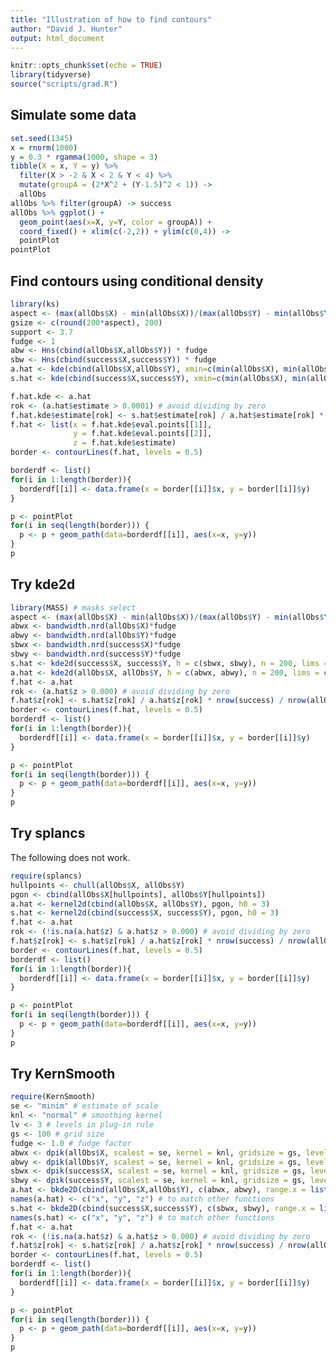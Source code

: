 ```yaml
---
title: "Illustration of how to find contours"
author: "David J. Hunter"
output: html_document
---
```


```r
knitr::opts_chunk$set(echo = TRUE)
library(tidyverse)
source("scripts/grad.R")
```


## Simulate some data

```r
set.seed(1345)
x = rnorm(1000)
y = 0.3 * rgamma(1000, shape = 3)
tibble(X = x, Y = y) %>%
  filter(X > -2 & X < 2 & Y < 4) %>%
  mutate(groupA = (2*X^2 + (Y-1.5)^2 < 1)) ->
  allObs 
allObs %>% filter(groupA) -> success
allObs %>% ggplot() + 
  geom_point(aes(x=X, y=Y, color = groupA)) + 
  coord_fixed() + xlim(c(-2,2)) + ylim(c(0,4)) ->
  pointPlot
pointPlot
```

## Find contours using conditional density

```r
library(ks)
aspect <- (max(allObs$X) - min(allObs$X))/(max(allObs$Y) - min(allObs$Y))
gsize <- c(round(200*aspect), 200)
support <- 3.7
fudge <- 1
abw <- Hns(cbind(allObs$X,allObs$Y)) * fudge
sbw <- Hns(cbind(success$X,success$Y)) * fudge
a.hat <- kde(cbind(allObs$X,allObs$Y), xmin=c(min(allObs$X), min(allObs$Y)), xmax=c(max(allObs$X), max(allObs$Y)), gridsize = gsize, supp = support, H = abw)
s.hat <- kde(cbind(success$X,success$Y), xmin=c(min(allObs$X), min(allObs$Y)), xmax=c(max(allObs$X), max(allObs$Y)), gridsize = gsize, supp = support, H = sbw)

f.hat.kde <- a.hat
rok <- (a.hat$estimate > 0.0001) # avoid dividing by zero
f.hat.kde$estimate[rok] <- s.hat$estimate[rok] / a.hat$estimate[rok] * nrow(success) / nrow(allObs)
f.hat <- list(x = f.hat.kde$eval.points[[1]],
              y = f.hat.kde$eval.points[[2]],
              z = f.hat.kde$estimate)
border <- contourLines(f.hat, levels = 0.5)

borderdf <- list()
for(i in 1:length(border)){
  borderdf[[i]] <- data.frame(x = border[[i]]$x, y = border[[i]]$y)
}

p <- pointPlot
for(i in seq(length(border))) {
  p <- p + geom_path(data=borderdf[[i]], aes(x=x, y=y))
}
p
```


## Try kde2d

```r
library(MASS) # masks select
aspect <- (max(allObs$X) - min(allObs$X))/(max(allObs$Y) - min(allObs$Y))
abwx <- bandwidth.nrd(allObs$X)*fudge
abwy <- bandwidth.nrd(allObs$Y)*fudge
sbwx <- bandwidth.nrd(success$X)*fudge
sbwy <- bandwidth.nrd(success$Y)*fudge
s.hat <- kde2d(success$X, success$Y, h = c(sbwx, sbwy), n = 200, lims = c(range(allObs$X),range(allObs$Y)))
a.hat <- kde2d(allObs$X, allObs$Y, h = c(abwx, abwy), n = 200, lims = c(range(allObs$X),range(allObs$Y)))
f.hat <- a.hat
rok <- (a.hat$z > 0.000) # avoid dividing by zero
f.hat$z[rok] <- s.hat$z[rok] / a.hat$z[rok] * nrow(success) / nrow(allObs)
border <- contourLines(f.hat, levels = 0.5)
borderdf <- list()
for(i in 1:length(border)){
  borderdf[[i]] <- data.frame(x = border[[i]]$x, y = border[[i]]$y)
}

p <- pointPlot
for(i in seq(length(border))) {
  p <- p + geom_path(data=borderdf[[i]], aes(x=x, y=y))
}
p
```

## Try splancs

The following does not work.

```r
require(splancs)
hullpoints <- chull(allObs$X, allObs$Y)
pgon <- cbind(allObs$X[hullpoints], allObs$Y[hullpoints])
a.hat <- kernel2d(cbind(allObs$X, allObs$Y), pgon, h0 = 3)
s.hat <- kernel2d(cbind(success$X, success$Y), pgon, h0 = 3)
f.hat <- a.hat
rok <- (!is.na(a.hat$z) & a.hat$z > 0.000) # avoid dividing by zero
f.hat$z[rok] <- s.hat$z[rok] / a.hat$z[rok] * nrow(success) / nrow(allObs)
border <- contourLines(f.hat, levels = 0.5)
borderdf <- list()
for(i in 1:length(border)){
  borderdf[[i]] <- data.frame(x = border[[i]]$x, y = border[[i]]$y)
}

p <- pointPlot
for(i in seq(length(border))) {
  p <- p + geom_path(data=borderdf[[i]], aes(x=x, y=y))
}
p
```


## Try KernSmooth

```r
require(KernSmooth)
se <- "minim" # estimate of scale
knl <- "normal" # smoothing kernel
lv <- 3 # levels in plug-in rule
gs <- 100 # grid size
fudge <- 1.0 # fudge factor
abwx <- dpik(allObs$X, scalest = se, kernel = knl, gridsize = gs, level = lv) * fudge
abwy <- dpik(allObs$Y, scalest = se, kernel = knl, gridsize = gs, level = lv) * fudge
sbwx <- dpik(success$X, scalest = se, kernel = knl, gridsize = gs, level = lv) * fudge
sbwy <- dpik(success$Y, scalest = se, kernel = knl, gridsize = gs, level = lv) * fudge
a.hat <- bkde2D(cbind(allObs$X,allObs$Y), c(abwx, abwy), range.x = list(c(-2,2), c(0,4)), gridsize = c(gs, gs))
names(a.hat) <- c("x", "y", "z") # to match other functions
s.hat <- bkde2D(cbind(success$X,success$Y), c(sbwx, sbwy), range.x = list(c(-2,2), c(0,4)), gridsize = c(gs, gs))
names(s.hat) <- c("x", "y", "z") # to match other functions
f.hat <- a.hat
rok <- (!is.na(a.hat$z) & a.hat$z > 0.000) # avoid dividing by zero
f.hat$z[rok] <- s.hat$z[rok] / a.hat$z[rok] * nrow(success) / nrow(allObs)
border <- contourLines(f.hat, levels = 0.5)
borderdf <- list()
for(i in 1:length(border)){
  borderdf[[i]] <- data.frame(x = border[[i]]$x, y = border[[i]]$y)
}

p <- pointPlot
for(i in seq(length(border))) {
  p <- p + geom_path(data=borderdf[[i]], aes(x=x, y=y))
}
p
```